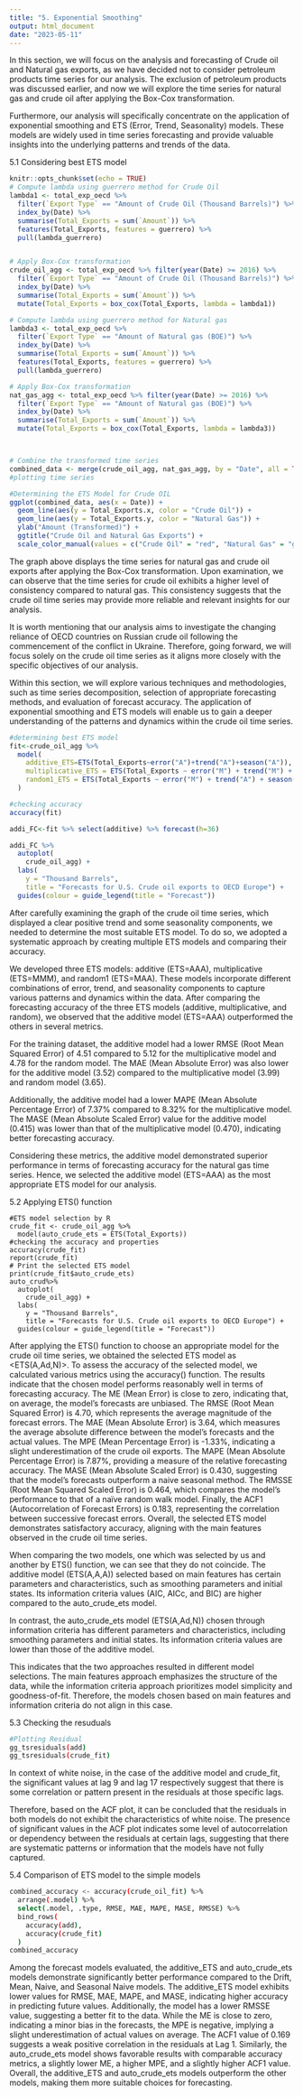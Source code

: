 ```yaml
---
title: "5. Exponential Smoothing"
output: html_document
date: "2023-05-11"
---
```


In this section, we will focus on the analysis and forecasting of Crude oil and Natural gas exports, as we have decided not to consider petroleum products time series for our analysis. The exclusion of petroleum products was discussed earlier, and now we will explore the time series for natural gas and crude oil after applying the Box-Cox transformation.

Furthermore, our analysis will specifically concentrate on the application of exponential smoothing and ETS (Error, Trend, Seasonality) models. These models are widely used in time series forecasting and provide valuable insights into the underlying patterns and trends of the data.

5.1 Considering best ETS model

```r
knitr::opts_chunk$set(echo = TRUE)
# Compute lambda using guerrero method for Crude Oil
lambda1 <- total_exp_oecd %>% 
  filter(`Export Type` == "Amount of Crude Oil (Thousand Barrels)") %>% 
  index_by(Date) %>% 
  summarise(Total_Exports = sum(`Amount`)) %>% 
  features(Total_Exports, features = guerrero) %>% 
  pull(lambda_guerrero)


# Apply Box-Cox transformation
crude_oil_agg <- total_exp_oecd %>% filter(year(Date) >= 2016) %>% 
  filter(`Export Type` == "Amount of Crude Oil (Thousand Barrels)") %>% 
  index_by(Date) %>% 
  summarise(Total_Exports = sum(`Amount`)) %>% 
  mutate(Total_Exports = box_cox(Total_Exports, lambda = lambda1))

# Compute lambda using guerrero method for Natural gas
lambda3 <- total_exp_oecd %>% 
  filter(`Export Type` == "Amount of Natural gas (BOE)") %>% 
  index_by(Date) %>% 
  summarise(Total_Exports = sum(`Amount`)) %>% 
  features(Total_Exports, features = guerrero) %>% 
  pull(lambda_guerrero)

# Apply Box-Cox transformation
nat_gas_agg <- total_exp_oecd %>% filter(year(Date) >= 2016) %>% 
  filter(`Export Type` == "Amount of Natural gas (BOE)") %>% 
  index_by(Date) %>% 
  summarise(Total_Exports = sum(`Amount`)) %>% 
  mutate(Total_Exports = box_cox(Total_Exports, lambda = lambda3))



# Combine the transformed time series
combined_data <- merge(crude_oil_agg, nat_gas_agg, by = "Date", all = TRUE)
#plotting time series

#Determining the ETS Model for Crude OIL
ggplot(combined_data, aes(x = Date)) +
  geom_line(aes(y = Total_Exports.x, color = "Crude Oil")) +
  geom_line(aes(y = Total_Exports.y, color = "Natural Gas")) +
  ylab("Amount (Transformed)") +
  ggtitle("Crude Oil and Natural Gas Exports") +
  scale_color_manual(values = c("Crude Oil" = "red", "Natural Gas" = "green"))


```

The graph above displays the time series for natural gas and crude oil exports after applying the Box-Cox transformation. Upon examination, we can observe that the time series for crude oil exhibits a higher level of consistency compared to natural gas. This consistency suggests that the crude oil time series may provide more reliable and relevant insights for our analysis.

It is worth mentioning that our analysis aims to investigate the changing reliance of OECD countries on Russian crude oil following the commencement of the conflict in Ukraine. Therefore, going forward, we will focus solely on the crude oil time series as it aligns more closely with the specific objectives of our analysis.

Within this section, we will explore various techniques and methodologies, such as time series decomposition, selection of appropriate forecasting methods, and evaluation of forecast accuracy. The application of exponential smoothing and ETS models will enable us to gain a deeper understanding of the patterns and dynamics within the crude oil time series.

```r
#determining best ETS model
fit<-crude_oil_agg %>% 
  model(
    additive_ETS=ETS(Total_Exports~error("A")+trend("A")+season("A")),
    multiplicative_ETS = ETS(Total_Exports ~ error("M") + trend("M") + season("M")),
    random1_ETS = ETS(Total_Exports ~ error("M") + trend("A") + season("A")),
  )

#checking accuracy
accuracy(fit) 

addi_FC<-fit %>% select(additive) %>% forecast(h=36)

addi_FC %>% 
  autoplot(
    crude_oil_agg) +
  labs(
    y = "Thousand Barrels",
    title = "Forecasts for U.S. Crude oil exports to OECD Europe") +
  guides(colour = guide_legend(title = "Forecast"))
```


After carefully examining the graph of the crude oil time series, which displayed a clear positive trend and some seasonality components, we needed to determine the most suitable ETS model. To do so, we adopted a systematic approach by creating multiple ETS models and comparing their accuracy.

We developed three ETS models: additive (ETS=AAA), multiplicative (ETS=MMM), and random1 (ETS=MAA). These models incorporate different combinations of error, trend, and seasonality components to capture various patterns and dynamics within the data.
After comparing the forecasting accuracy of the three ETS models (additive, multiplicative, and random), we observed that the additive model (ETS=AAA) outperformed the others in several metrics.

For the training dataset, the additive model had a lower RMSE (Root Mean Squared Error) of 4.51 compared to 5.12 for the multiplicative model and 4.78 for the random model. The MAE (Mean Absolute Error) was also lower for the additive model (3.52) compared to the multiplicative model (3.99) and random model (3.65).

Additionally, the additive model had a lower MAPE (Mean Absolute Percentage Error) of 7.37% compared to 8.32% for the multiplicative model. The MASE (Mean Absolute Scaled Error) value for the additive model (0.415) was lower than that of the multiplicative model (0.470), indicating better forecasting accuracy.

Considering these metrics, the additive model demonstrated superior performance in terms of forecasting accuracy for the natural gas time series. Hence, we selected the additive model (ETS=AAA) as the most appropriate ETS model for our analysis.

5.2 Applying ETS() function

```applying
#ETS model selection by R
crude_fit <- crude_oil_agg %>%
  model(auto_crude_ets = ETS(Total_Exports))
#checking the accuracy and properties
accuracy(crude_fit)
report(crude_fit)
# Print the selected ETS model
print(crude_fit$auto_crude_ets)
auto_crud%>% 
  autoplot(
    crude_oil_agg) +
  labs(
    y = "Thousand Barrels",
    title = "Forecasts for U.S. Crude oil exports to OECD Europe") +
  guides(colour = guide_legend(title = "Forecast"))

```

After applying the ETS() function to choose an appropriate model for the crude oil time series, we obtained the selected ETS model as <ETS(A,Ad,N)>. To assess the accuracy of the selected model, we calculated various metrics using the accuracy() function. The results indicate that the chosen model performs reasonably well in terms of forecasting accuracy. The ME (Mean Error) is close to zero, indicating that, on average, the model's forecasts are unbiased. The RMSE (Root Mean Squared Error) is 4.70, which represents the average magnitude of the forecast errors. The MAE (Mean Absolute Error) is 3.64, which measures the average absolute difference between the model's forecasts and the actual values. The MPE (Mean Percentage Error) is -1.33%, indicating a slight underestimation of the crude oil exports. The MAPE (Mean Absolute Percentage Error) is 7.87%, providing a measure of the relative forecasting accuracy. The MASE (Mean Absolute Scaled Error) is 0.430, suggesting that the model's forecasts outperform a naive seasonal method. The RMSSE (Root Mean Squared Scaled Error) is 0.464, which compares the model's performance to that of a naïve random walk model. Finally, the ACF1 (Autocorrelation of Forecast Errors) is 0.183, representing the correlation between successive forecast errors. Overall, the selected ETS model demonstrates satisfactory accuracy, aligning with the main features observed in the crude oil time series.

When comparing the two models, one which was selected by us and another by ETS() function, we can see that they do not coincide.
The additive model (ETS(A,A,A)) selected based on main features has certain parameters and characteristics, such as smoothing parameters and initial states. Its information criteria values (AIC, AICc, and BIC) are higher compared to the auto_crude_ets model.

In contrast, the auto_crude_ets model (ETS(A,Ad,N)) chosen through information criteria has different parameters and characteristics, including smoothing parameters and initial states. Its information criteria values are lower than those of the additive model.

This indicates that the two approaches resulted in different model selections. The main features approach emphasizes the structure of the data, while the information criteria approach prioritizes model simplicity and goodness-of-fit. Therefore, the models chosen based on main features and information criteria do not align in this case.


5.3 Checking the resuduals

```bash
#Plotting Residual
gg_tsresiduals(add)
gg_tsresiduals(crude_fit)
```

In context of white noise, in the case of the additive model and crude_fit, the significant values at lag 9 and lag 17 respectively suggest that there is some correlation or pattern present in the residuals at those specific lags.

Therefore, based on the ACF plot, it can be concluded that the residuals in both models do not exhibit the characteristics of white noise. The presence of significant values in the ACF plot indicates some level of autocorrelation or dependency between the residuals at certain lags, suggesting that there are systematic patterns or information that the models have not fully captured.

5.4 Comparison of ETS model to the simple models

```bash
combined_accuracy <- accuracy(crude_oil_fit) %>%
  arrange(.model) %>%
  select(.model, .type, RMSE, MAE, MAPE, MASE, RMSSE) %>%
  bind_rows(
    accuracy(add),
    accuracy(crude_fit)
  )
combined_accuracy
```

Among the forecast models evaluated, the additive_ETS and auto_crude_ets models demonstrate significantly better performance compared to the Drift, Mean, Naive, and Seasonal Naive models. The additive_ETS model exhibits lower values for RMSE, MAE, MAPE, and MASE, indicating higher accuracy in predicting future values. Additionally, the model has a lower RMSSE value, suggesting a better fit to the data. While the ME is close to zero, indicating a minor bias in the forecasts, the MPE is negative, implying a slight underestimation of actual values on average. The ACF1 value of 0.169 suggests a weak positive correlation in the residuals at Lag 1. Similarly, the auto_crude_ets model shows favorable results with comparable accuracy metrics, a slightly lower ME, a higher MPE, and a slightly higher ACF1 value. Overall, the additive_ETS and auto_crude_ets models outperform the other models, making them more suitable choices for forecasting.